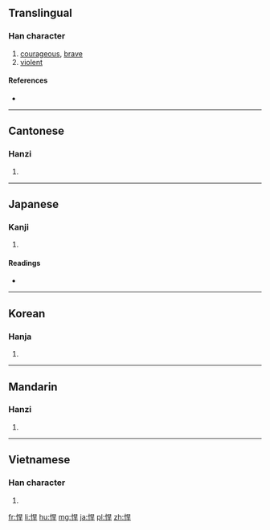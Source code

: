 ==Translingual==

===Han character===
{{Han char|rn=61|rad=心|as=07|sn=10|four=9604<sub>1</sub>|canj=心日一十 (PAMJ)|ids=⿰[[忄]][[旱]]}}

# [[courageous]], [[brave]]
# [[violent]]

====References====
* {{Han ref|kx=0387.010|dkj=10643|dj=0719.130|hdz=42304.020|uh=608D|ud=24717|bh=AEAB|bd=44715}}

----

==Cantonese==

===Hanzi===
{{yue-hanzi|jyut=[[hon5]], [[hon6]]|y=hon5, hon6}}

# {{defn|lang=yue|sort=心07}}

----

==Japanese==

===Kanji===
{{ja-kanji|grade=|rs=心07}}

# {{defn|lang=ja|sort=心07}}

====Readings====
* {{ja-readings|goon=[[がん]] (gan)|kanon=[[かん]] (kan)|kun=[[たけし]] (takeshi)}}

----

==Korean==

===Hanja===
{{ko-hanja|hangeul=한|eumhun=|rv=han|mr=han|y=han}}

# {{defn|lang=ko|sort=心07}}

----

==Mandarin==

===Hanzi===
{{cmn-hanzi|pin=[[hàn]] ([[han4]]), [[bó]] ([[bo2]])|wg=han<sup>4</sup>, po<sup>2</sup>}}

# {{defn|lang=cmn|sort=心07}}

----

==Vietnamese==

===Han character===
{{vi-hantu|[[hãn]]|rs=心07}}

# {{defn|lang=vi|sort=心07}}

[[fr:悍]]
[[li:悍]]
[[hu:悍]]
[[mg:悍]]
[[ja:悍]]
[[pl:悍]]
[[zh:悍]]